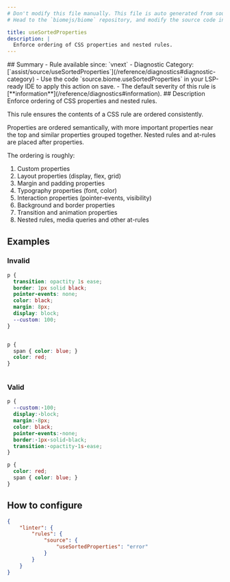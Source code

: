 ```yaml
---
# Don't modify this file manually. This file is auto generated from source, and you will lose your changes next time the website is built.
# Head to the `biomejs/biome` repository, and modify the source code in there.

title: useSortedProperties
description: |
  Enforce ordering of CSS properties and nested rules.
---
```


<Tabs>
<TabItem label="CSS" icon="seti:css">
## Summary
- Rule available since: `vnext`
- Diagnostic Category: [`assist/source/useSortedProperties`](/reference/diagnostics#diagnostic-category)
- Use the code `source.biome.useSortedProperties` in your LSP-ready IDE to apply this action on save.
- The default severity of this rule is [**information**](/reference/diagnostics#information).
## Description
Enforce ordering of CSS properties and nested rules.

This rule ensures the contents of a CSS rule are ordered consistently.

Properties are ordered semantically, with more important properties near the top and
similar properties grouped together. Nested rules and at-rules are placed after properties.

The ordering is roughly:

1. Custom properties
2. Layout properties (display, flex, grid)
3. Margin and padding properties
4. Typography properties (font, color)
5. Interaction properties (pointer-events, visibility)
6. Background and border properties
7. Transition and animation properties
8. Nested rules, media queries and other at-rules

## Examples

### Invalid

```css
p {
  transition: opactity 1s ease;
  border: 1px solid black;
  pointer-events: none;
  color: black;
  margin: 8px;
  display: block;
  --custom: 100;
}
```

<pre class="language-text"><code class="language-text"></code></pre>

```css
p {
  span { color: blue; }
  color: red;
}
```

<pre class="language-text"><code class="language-text"></code></pre>

### Valid

```css
p {
  --custom:·100;
  display:·block;
  margin:·8px;
  color: black;
  pointer-events:·none;
  border:·1px·solid·black;
  transition:·opactity·1s·ease;
}
```

```css
p {
  color: red;
  span { color: blue; }
}
```

## How to configure
```json title="biome.json"
{
	"linter": {
		"rules": {
			"source": {
				"useSortedProperties": "error"
			}
		}
	}
}

```

</TabItem>
</Tabs>


